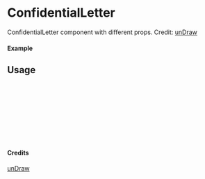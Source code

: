 
<Meta of={ConfidentialLetter} title="unDraw/ConfidentialLetter" />

# ConfidentialLetter

ConfidentialLetter component with different props.
Credit: [unDraw](https://undraw.co/illustrations)

#### Example

<Canvas of={ConfidentialLetter.Primary} />

## Usage

```ts
import { ConfidentialLetter } from "yadl-ui";

const Example = () => {
  return (
      <ConfidentialLetter />
  );
};

export default Example;
```

#### Credits
[unDraw](https://undraw.co/illustrations)
